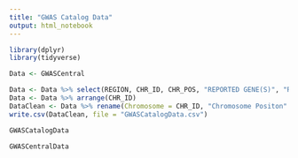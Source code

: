 ```yaml
---
title: "GWAS Catalog Data"
output: html_notebook
---
```


```r
library(dplyr)
library(tidyverse)
```


```r
Data <- GWASCentral

Data <- Data %>% select(REGION, CHR_ID, CHR_POS, "REPORTED GENE(S)", "RISK ALLELE FREQUENCY", "P-VALUE", PVALUE_MLOG)
Data <- Data %>% arrange(CHR_ID)
DataClean <- Data %>% rename(Chromosome = CHR_ID, "Chromosome Positon" = CHR_POS, "Associated Gene" = REGION)
write.csv(DataClean, file = "GWASCatalogData.csv")
```

```r
GWASCatalogData

GWASCentralData
```



